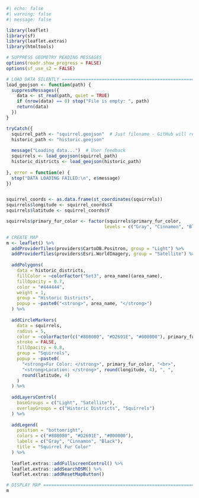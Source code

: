 ```{r}
#| echo: false
#| warning: false
#| message: false

library(leaflet)
library(sf)
library(leaflet.extras)
library(htmltools)

# SUPPRESS GEOMETRY READING MESSAGES
options(readr.show_progress = FALSE)
options(sf_use_s2 = FALSE)

# LOAD DATA SILENTLY ====================================================
load_geojson <- function(path) {
  suppressMessages({
    data <- st_read(path, quiet = TRUE)
    if (nrow(data) == 0) stop("File is empty: ", path)
    return(data)
  })
}

tryCatch({
  squirrel_path <- "squirrel.geojson"  # Just filename - GitHub will resolve
  historic_path <- "historic.geojson"
  
  message("Loading data...")  # User feedback
  squirrels <- load_geojson(squirrel_path)
  historic_districts <- load_geojson(historic_path)
  
}, error = function(e) {
  stop("DATA LOADING FAILED:\n", e$message)
})


squirrel_coords <- as.data.frame(st_coordinates(squirrels))
squirrels$longitude <- squirrel_coords$X
squirrels$latitude <- squirrel_coords$Y

squirrels$primary_fur_color <- factor(squirrels$primary_fur_color, 
                                     levels = c("Gray", "Cinnamon", "Black"))

# CREATE MAP 
m <- leaflet() %>%
  addProviderTiles(providers$CartoDB.Positron, group = "Light") %>%
  addProviderTiles(providers$Esri.WorldImagery, group = "Satellite") %>%
  
  addPolygons(
    data = historic_districts,
    fillColor = ~colorFactor("Set3", area_name)(area_name),
    fillOpacity = 0.7,
    color = "#444444",
    weight = 1,
    group = "Historic Districts",
    popup = ~paste0("<strong>", area_name, "</strong>")
  ) %>%
  
  addCircleMarkers(
    data = squirrels,
    radius = 5,
    color = ~colorFactor(c("#808080", "#D2691E", "#000000"), primary_fur_color)(primary_fur_color),
    stroke = FALSE,
    fillOpacity = 0.8,
    group = "Squirrels",
    popup = ~paste0(
      "<strong>Fur Color: </strong>", primary_fur_color, "<br>",
      "<strong>Location: </strong>", round(longitude, 4), ", ", 
      round(latitude, 4)
    )
  ) %>%
  
  addLayersControl(
    baseGroups = c("Light", "Satellite"),
    overlayGroups = c("Historic Districts", "Squirrels")
  ) %>%
  
  addLegend(
    position = "bottomright",
    colors = c("#808080", "#D2691E", "#000000"),
    labels = c("Gray", "Cinnamon", "Black"),
    title = "Squirrel Fur Color"
  ) %>%
  
  leaflet.extras::addFullscreenControl() %>%
  leaflet.extras::addSearchOSM() %>%
  leaflet.extras::addResetMapButton()

# DISPLAY MAP ===========================================================
m
```
